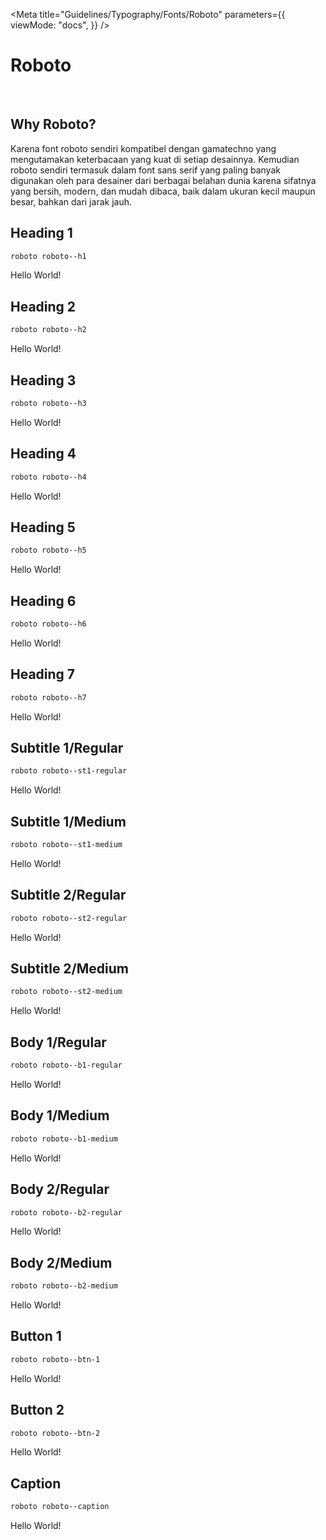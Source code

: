
<Meta
  title="Guidelines/Typography/Fonts/Roboto"
  parameters={{
    viewMode: "docs",
  }}
/>

<style>{`
  @import url('https://fonts.googleapis.com/css2?family=Roboto:ital,wght@0,100;0,300;0,400;0,500;0,700;0,900;1,100;1,300;1,400;1,500;1,700;1,900&display=swap');

  .sample--container {
    margin-bottom: 70px;
  }

  .roboto-h1 {
    font-family: "Roboto", sans-serif;
    font-size: 96px;
    font-style: normal;
    font-weight: 600;
    line-height: 112px;
    letter-spacing: -0.015em;
    text-align: left;
  }

  .roboto-h2 {
    font-family: "Roboto", sans-serif;
    font-size: 80px;
    font-style: normal;
    font-weight: 300;
    line-height: 96px;
    letter-spacing: -0.015em;
    text-align: left;
  }

  .roboto-h3 {
    font-family: "Roboto", sans-serif;
    font-size: 64px;
    font-style: normal;
    font-weight: 400;
    line-height: 80px;
    letter-spacing: 0.005em;
    text-align: left;
  }

  .roboto-h4 {
    font-family: "Roboto", sans-serif;
    font-size: 48px;
    font-style: normal;
    font-weight: 400;
    line-height: 64px;
    letter-spacing: 0.0025em;
    text-align: left;
  }

  .roboto-h5 {
    font-family: "Roboto", sans-serif;
    font-size: 32px;
    font-style: normal;
    font-weight: 400;
    line-height: 40px;
    letter-spacing: 0.0025em;
    text-align: left;
  }

  .roboto-h6 {
    font-family: "Roboto", sans-serif;
    font-size: 24px;
    font-style: normal;
    font-weight: 500;
    line-height: 32px;
    letter-spacing: 0.0015em;
    text-align: left;
  }

  .roboto-h7 {
    font-family: "Roboto", sans-serif;
    font-size: 20px;
    font-style: normal;
    font-weight: 500;
    line-height: 28px;
    letter-spacing: 0.0015em;
    text-align: left;
  }

  .roboto-st1-regular {
    font-family: "Roboto", sans-serif;
    font-size: 18px;
    font-style: normal;
    font-weight: 400;
    line-height: 26px;
    letter-spacing: 0.0015em;
    text-align: left;
  }

  .roboto-st1-medium {
    font-family: "Roboto", sans-serif;
    font-size: 18px;
    font-style: normal;
    font-weight: 500;
    line-height: 26px;
    letter-spacing: 0.0015em;
    text-align: left;
  }

  .roboto-st2-regular {
    font-family: "Roboto", sans-serif;
    font-size: 14px;
    font-style: normal;
    font-weight: 400;
    line-height: 22px;
    letter-spacing: 0.0015em;
    text-align: left;
  }

  .roboto-st2-medium {
    font-family: "Roboto", sans-serif;
    font-size: 14px;
    font-style: normal;
    font-weight: 500;
    line-height: 22px;
    letter-spacing: 0.0015em;
    text-align: left;
  }

  .roboto-b1-regular {
    font-family: "Roboto", sans-serif;
    font-size: 16px;
    font-style: normal;
    font-weight: 400;
    line-height: 24px;
    letter-spacing: 0.0015em;
    text-align: left;
  }

  .roboto-b1-medium {
    font-family: "Roboto", sans-serif;
    font-size: 16px;
    font-style: normal;
    font-weight: 500;
    line-height: 24px;
    letter-spacing: 0.0015em;
    text-align: left;
  }

  .roboto-b2-regular {
    font-family: "Roboto", sans-serif;
    font-size: 12px;
    font-style: normal;
    font-weight: 400;
    line-height: 20px;
    letter-spacing: 0.0015em;
    text-align: left;
  }

  .roboto-b2-medium {
    font-family: "Roboto", sans-serif;
    font-size: 12px;
    font-style: normal;
    font-weight: 500;
    line-height: 20px;
    letter-spacing: 0.0015em;
    text-align: left;
  }

  .roboto-btn-1 {
    font-family: "Roboto", sans-serif;
    font-size: 14px;
    font-style: normal;
    font-weight: 600;
    line-height: 22px;
    letter-spacing: 0.0015em;
    text-align: left;
  }

  .roboto-btn-2 {
    font-family: "Roboto", sans-serif;
    font-size: 14px;
    font-style: normal;
    font-weight: 600;
    line-height: 22px;
    letter-spacing: 0.0015em;
    text-align: left;
  }

  .roboto-caption {
    font-family: "Roboto", sans-serif;
    font-size: 12px;
    font-style: normal;
    font-weight: 400;
    line-height: 18px;
    letter-spacing: 0.0015em;
    text-align: left;
  }
`}</style>

# Roboto

<br />

## Why Roboto?

Karena font roboto sendiri kompatibel dengan gamatechno yang mengutamakan keterbacaan yang kuat di setiap desainnya. Kemudian roboto sendiri termasuk dalam font sans serif yang paling banyak digunakan oleh para desainer dari berbagai belahan dunia karena sifatnya yang bersih, modern, dan mudah dibaca, baik dalam ukuran kecil maupun besar, bahkan dari jarak jauh.

## Heading 1

```css
roboto roboto--h1
```

<div class="sample--container">
  <p class="roboto-h1">Hello World!</p>
</div>

## Heading 2

```css
roboto roboto--h2
```

<div class="sample--container">
  <p class="roboto-h2">Hello World!</p>
</div>

## Heading 3

```css
roboto roboto--h3
```

<div class="sample--container">
  <p class="roboto-h3">Hello World!</p>
</div>

## Heading 4

```css
roboto roboto--h4
```

<div class="sample--container">
  <p class="roboto-h4">Hello World!</p>
</div>

## Heading 5

```css
roboto roboto--h5
```

<div class="sample--container">
  <p class="roboto-h5">Hello World!</p>
</div>

## Heading 6

```css
roboto roboto--h6
```

<div class="sample--container">
  <p class="roboto-h6">Hello World!</p>
</div>

## Heading 7

```css
roboto roboto--h7
```

<div class="sample--container">
  <p class="roboto-h7">Hello World!</p>
</div>

## Subtitle 1/Regular

```css
roboto roboto--st1-regular
```

<div class="sample--container">
  <p class="roboto-st1-regular">Hello World!</p>
</div>

## Subtitle 1/Medium

```css
roboto roboto--st1-medium
```

<div class="sample--container">
  <p class="roboto-st1-medium">Hello World!</p>
</div>

## Subtitle 2/Regular

```css
roboto roboto--st2-regular
```

<div class="sample--container">
  <p class="roboto-st2-regular">Hello World!</p>
</div>

## Subtitle 2/Medium

```css
roboto roboto--st2-medium
```

<div class="sample--container">
  <p class="roboto-st2-medium">Hello World!</p>
</div>

## Body 1/Regular

```css
roboto roboto--b1-regular
```

<div class="sample--container">
  <p class="roboto-b1-regular">Hello World!</p>
</div>

## Body 1/Medium

```css
roboto roboto--b1-medium
```

<div class="sample--container">
  <p class="roboto-b1-medium">Hello World!</p>
</div>

## Body 2/Regular

```css
roboto roboto--b2-regular
```

<div class="sample--container">
  <p class="roboto-b2-regular">Hello World!</p>
</div>

## Body 2/Medium

```css
roboto roboto--b2-medium
```

<div class="sample--container">
  <p class="roboto-b2-medium">Hello World!</p>
</div>

## Button 1

```css
roboto roboto--btn-1
```

<div class="sample--container">
  <p class="roboto-btn-1">Hello World!</p>
</div>

## Button 2

```css
roboto roboto--btn-2
```

<div class="sample--container">
  <p class="roboto-btn-2">Hello World!</p>
</div>

## Caption

```css
roboto roboto--caption
```

<div class="sample--container">
  <p class="roboto-caption">Hello World!</p>
</div>
